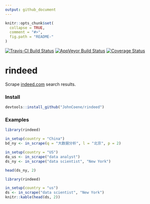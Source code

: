 ---
output: github_document
---

```{r, echo = FALSE}
knitr::opts_chunk$set(
  collapse = TRUE,
  comment = "#>",
  fig.path = "README-"
)
```

[![Travis-CI Build Status](https://travis-ci.org/JohnCoene/rindeed.svg?branch=master)](https://travis-ci.org/JohnCoene/rindeed)
[![AppVeyor Build Status](https://ci.appveyor.com/api/projects/status/github/JohnCoene/rindeed?branch=master&svg=true)](https://ci.appveyor.com/project/JohnCoene/rindeed)
[![Coverage Status](https://img.shields.io/coveralls/JohnCoene/rindeed.svg)](https://coveralls.io/r/JohnCoene/rindeed?branch=master)

# rindeed

Scrape [indeed.com](www.indeed.com) search results.

### Install

```{r, eval=FALSE}
devtools::install_github("JohnCoene/rindeed")
```

### Examples

```{r, eval=FALSE}
library(rindeed)

in_setup(country = "China")
bd_ny <- in_scrape(q = "大数据分析", l = "北京", p = 2)

in_setup(country = "US")
da_us <- in_scrape("data analyst")
ds_ny <- in_scrape("data scientist", "New York")

head(ds_ny, 2)
```

```{r, include=FALSE}
library(rindeed)
```

```{r, echo=FALSE}
in_setup(country = "us")
ds <- in_scrape("data scientist", "New York")
knitr::kable(head(ds, 2))
```